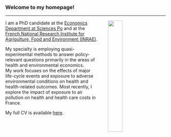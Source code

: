 

<br>

### Welcome to my homepage!
***


<img src="personal_webpage_photo.jpg" style="width:30%; border:0px solid; margin-top: 1px; margin-bottom: 0px; margin-right: 30px ; margin-left: 30px" align="right">


I am a PhD candidate at the [Economics Department at Sciences Po](https://www.sciencespo.fr/department-economics/en.html){target="_blank"} and at the [French National Research Institute for Agrigulture, Food and Environment (INRAE)](https://www.inrae.fr/en/about-us){target="_blank"}.

My specialty is employing quasi-experimental methods to answer policy-relevant questions primarily in the areas of health and environmental economics.  
My work focuses on the effects of major life-cycle events and exposure to adverse environmental conditions on health and health-related outcomes.  Most recently, I explore the impact of exposure to air pollution on health and health care costs in France.

My full CV is available [here](Academic_CV_Mink.pdf){target="_blank"}.


